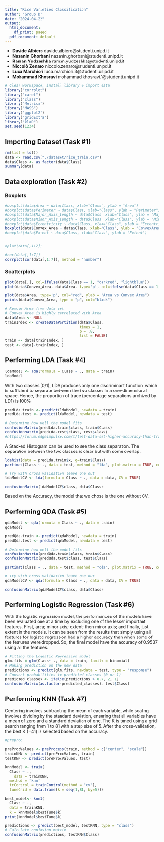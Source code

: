 ```yaml
---
title: "Rice Varieties Classification"
author: "Group D"
date: "2024-04-22"
output:
  html_document:
    df_print: paged
  pdf_document: default
---
```


-   **Davide Albiero** davide.albiero@studenti.unipd.it
-   **Nazanin Ghorbani** nazanin.ghorbani@studenti.unipd.it
-   **Raman Yudzeshka** raman.yudzeshka@studenti.unipd.it
-   **Niccolò Zenaro** niccolo.zenaro@studenti.unipd.it
-   **Luca Marchiori** luca.marchiori.3@studenti.unipd.it
-   **Mohammad Khosravi** mohammad.khosravi.1@studenti.unipd.it


```r
# Clear workspace, install library & import data
library("corrplot")
library("caret")
library("class")
library("Metrics")
library("MASS")
library("ggplot2")
library("gridExtra")
library("klaR")
set.seed(1234)
```

## Importing Dataset (Task #1)
```r
rm(list = ls())
data <- read.csv("./dataset/rice_train.csv")
data$Class <- as.factor(data$Class)
summary(data)
```
## Data exploration (Task #2)

### Boxplots
```r
#boxplot(data$Area ~ data$Class, xlab="Class", ylab = "Area")
#boxplot(data$Perimeter ~ data$Class, xlab="Class", ylab = "Perimeter")
#boxplot(data$Major_Axis_Length ~ data$Class, xlab="Class", ylab = "MajorAxisLength")
#boxplot(data$Minor_Axis_Length ~ data$Class, xlab="Class", ylab = "MinorAxisLength")
#boxplot(data$Eccentricity ~ data$Class, xlab="Class", ylab = "Eccentricity")
boxplot(data$Convex_Area ~ data$Class, xlab="Class", ylab = "ConvexArea")
#boxplot(data$Extent ~ data$Class, xlab="Class", ylab = "Extent")


#plot(data[,1:7])

#cor(data[,1:7])
corrplot(cor(data[,1:7]), method = "number")
```

### Scatterplots
```r
plot(data[,], col=ifelse(data$Class == 1, "darkred", "lightblue"))
plot(data$Convex_Area, data$Area, type='p', col=ifelse(data$Class == 1, "darkred", "lightblue"), xlab = "ConvexArea", ylab = "Area")
```

```r
plot(data$Area, type='p', col="red", ylab = "Area vs Convex Area")
points(data$Convex_Area, type = "p", col="black")
```

```r
# Remove Area from data set
# Convex_Area is highly correlated with Area
data$Area <- NULL
trainIndex <- createDataPartition(data$Class,
                                  times = 1,
                                  p = .8, 
                                  list = FALSE)
train <- data[trainIndex, ]
test <- data[-trainIndex, ]
```


## Performing LDA (Task #4)
```r
ldaModel <- lda(formula = Class ~ ., data = train)
ldaModel
```
With two classes (0/1), LDA produces only one discriminant function, which is sufficient to separate between the two classes in a one-dimensional space. Hence, the proportion of trace (percentage separations archived by LD1) is 100%
```r
predLda.train <- predict(ldaModel, newdata = train)
predLda.test <- predict(ldaModel, newdata = test)

# Determine how well the model fits
confusionMatrix(predLda.train$class, train$Class)
confusionMatrix(predLda.test$class, test$Class)
#https://forum.edgeimpulse.com/t/test-data-set-higher-accuracy-than-training-data-set/8200
```
A Stacked Histogram can be used to see the class separation. The separation between the two classes is clear but with some overlap.
```r
ldahist(data = predLda.train$x, g=train$Class)
partimat(Class ~ ., data = test, method = "lda", plot.matrix = TRUE, col.correct='green', col.wrong='red')
```

```r
# Try with cross validation leave one out
ldaModelCV <- lda(formula = Class ~ ., data = data, CV = TRUE)

confusionMatrix(ldaModelCV$class, data$Class)
```
Based on the Accuracy, the model that we chose is the one without CV.

## Performing QDA (Task #5)
```r
qdaModel <- qda(formula = Class ~ ., data = train)
qdaModel
```

```r
predQda.train <- predict(qdaModel, newdata = train)
predQda.test <- predict(qdaModel, newdata = test)

# Determine how well the model fits
confusionMatrix(predQda.train$class, train$Class)
confusionMatrix(predQda.test$class, test$Class)
```

```r
partimat(Class ~ ., data = test, method = "qda", plot.matrix = TRUE, col.correct='green', col.wrong='red')
```

```r
# Try with cross validation leave one out
qdaModelCV <- qda(formula = Class ~ ., data = data, CV = TRUE)

confusionMatrix(qdaModelCV$class, data$Class)
```

## Performing Logistic Regression (Task #6)

With the logistic regression model, the performances of the models have been evaluated one at a time by excluding one of the lesser important features. First, area; minor axis; extent; then minor axis; and finally, just extent in the models. It can be seen from the results that simply using all features for logistic regression had a higher accuracy than when some of the features were dropped. So, the final model have the accuracy of 0.9537 using all the features.

```r
# Fitting the Logestic Regression model
glm.fits = glm(Class~ ., data = train, family = binomial)
# Making prediction on the new data
predictions <- predict(glm.fits, newdata = test, type = "response") 
# Convert probabilities to predicted classes (0 or 1)
predicted_classes <- ifelse(predictions > 0.5, 2, 1)
confusionMatrix(as.factor(predicted_classes), test$Class)
```

## Performing KNN (Task #7)

Centering involves subtracting the mean of each variable, while scaling involves dividing by the standard deviation, ensuring that all variables have a mean of zero and a standard deviation of one.
The K is tuned using a grid search ranging from 1 to 81 with a step size of 5. After the cross-validation, the best K (=41) is selected based on the accuracy.
```r
#preproc

preProcValues <- preProcess(train, method = c("center", "scale"))
trainKNN <- predict(preProcValues, train)
testKNN <- predict(preProcValues, test)

knnModel <- train(
  Class ~ ., 
	data = trainKNN,
  method = "knn", 
  trControl = trainControl(method = "cv"), 
  tuneGrid = data.frame(k = seq(1,81, by=5)))

best_model<- knn3(
  Class ~ .,
  data = trainKNN,
  k = knnModel$bestTune$k)
print(knnModel$bestTune$k)

predictions <- predict(best_model, testKNN, type = "class")
# Calculate confusion matrix
confusionMatrix(predictions, testKNN$Class)
```